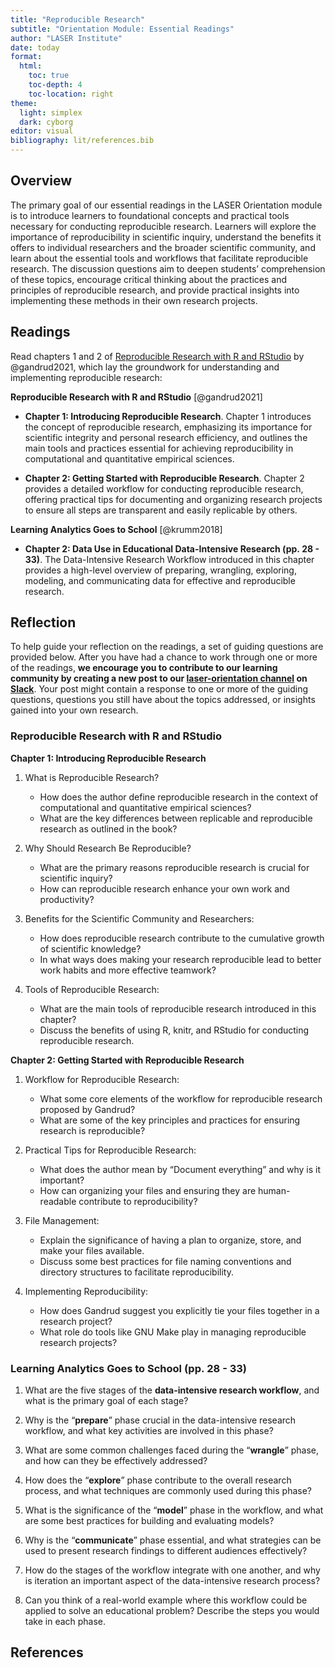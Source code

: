 ```yaml
---
title: "Reproducible Research"
subtitle: "Orientation Module: Essential Readings"
author: "LASER Institute"
date: today 
format:
  html:
    toc: true
    toc-depth: 4
    toc-location: right
theme:
  light: simplex
  dark: cyborg
editor: visual
bibliography: lit/references.bib
---
```


## Overview

The primary goal of our essential readings in the LASER Orientation module is to introduce learners to foundational concepts and practical tools necessary for conducting reproducible research. Learners will explore the importance of reproducibility in scientific inquiry, understand the benefits it offers to individual researchers and the broader scientific community, and learn about the essential tools and workflows that facilitate reproducible research. The discussion questions aim to deepen students' comprehension of these topics, encourage critical thinking about the practices and principles of reproducible research, and provide practical insights into implementing these methods in their own research projects.

## Readings

Read chapters 1 and 2 of [Reproducible Research with R and RStudio](https://github.com/christophergandrud/Rep-Res-Book) by @gandrud2021, which lay the groundwork for understanding and implementing reproducible research:

**Reproducible Research with R and RStudio** [@gandrud2021]

-   **Chapter 1: Introducing Reproducible Research**. Chapter 1 introduces the concept of reproducible research, emphasizing its importance for scientific integrity and personal research efficiency, and outlines the main tools and practices essential for achieving reproducibility in computational and quantitative empirical sciences.

-   **Chapter 2: Getting Started with Reproducible Research**. Chapter 2 provides a detailed workflow for conducting reproducible research, offering practical tips for documenting and organizing research projects to ensure all steps are transparent and easily replicable by others.

**Learning Analytics Goes to School** [@krumm2018]

-   **Chapter 2: Data Use in Educational Data-Intensive Research (pp. 28 - 33)**. The Data-Intensive Research Workflow introduced in this chapter provides a high-level overview of preparing, wrangling, exploring, modeling, and communicating data for effective and reproducible research.

## Reflection

To help guide your reflection on the readings, a set of guiding questions are provided below. After you have had a chance to work through one or more of the readings, **we encourage you to contribute to our learning community by creating a new post to our [laser-orientation channel](https://laser-scholars.slack.com/archives/C07CF9HCLFN) on [Slack](http://laser-scholars.slack.com/)**. Your post might contain a response to one or more of the guiding questions, questions you still have about the topics addressed, or insights gained into your own research.

### **Reproducible Research with R and RStudio**

**Chapter 1: Introducing Reproducible Research**

1.  What is Reproducible Research?

    -   How does the author define reproducible research in the context of computational and quantitative empirical sciences?
    -   What are the key differences between replicable and reproducible research as outlined in the book?

2.  Why Should Research Be Reproducible?

    -   What are the primary reasons reproducible research is crucial for scientific inquiry?
    -   How can reproducible research enhance your own work and productivity?

3.  Benefits for the Scientific Community and Researchers:

    -   How does reproducible research contribute to the cumulative growth of scientific knowledge?
    -   In what ways does making your research reproducible lead to better work habits and more effective teamwork?

4.  Tools of Reproducible Research:

    -   What are the main tools of reproducible research introduced in this chapter?
    -   Discuss the benefits of using R, knitr, and RStudio for conducting reproducible research.

**Chapter 2: Getting Started with Reproducible Research**

1.  Workflow for Reproducible Research:

    -   What some core elements of the workflow for reproducible research proposed by Gandrud?
    -   What are some of the key principles and practices for ensuring research is reproducible?

2.  Practical Tips for Reproducible Research:

    -   What does the author mean by “Document everything” and why is it important?
    -   How can organizing your files and ensuring they are human-readable contribute to reproducibility?

3.  File Management:

    -   Explain the significance of having a plan to organize, store, and make your files available.
    -   Discuss some best practices for file naming conventions and directory structures to facilitate reproducibility.

4.  Implementing Reproducibility:

    -   How does Gandrud suggest you explicitly tie your files together in a research project?
    -   What role do tools like GNU Make play in managing reproducible research projects?

### **Learning Analytics Goes to School (pp. 28 - 33)**

1.  What are the five stages of the **data-intensive research workflow**, and what is the primary goal of each stage?

2.  Why is the "**prepare**" phase crucial in the data-intensive research workflow, and what key activities are involved in this phase?

3.  What are some common challenges faced during the "**wrangle**" phase, and how can they be effectively addressed?

4.  How does the "**explore**" phase contribute to the overall research process, and what techniques are commonly used during this phase?

5.  What is the significance of the "**model**" phase in the workflow, and what are some best practices for building and evaluating models?

6.  Why is the "**communicate**" phase essential, and what strategies can be used to present research findings to different audiences effectively?

7.  How do the stages of the workflow integrate with one another, and why is iteration an important aspect of the data-intensive research process?

8.  Can you think of a real-world example where this workflow could be applied to solve an educational problem? Describe the steps you would take in each phase.

## References
